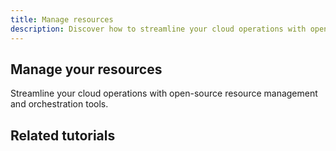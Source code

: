 ```yaml
---
title: Manage resources
description: Discover how to streamline your cloud operations with open-source resource management and orchestration tools.
---
```


## Manage your resources
Streamline your cloud operations with open-source resource management and orchestration tools.

<Grid>
    <SummaryCard
        title="Placeholder"
        icon="rocket"
        description="Placeholder"
        label="Read more"
        url="/use-cases/"
    />
    <SummaryCard
        title="Placeholder"
        icon="rocket"
        description="Placeholder"
        label="Read more"
        url="/use-cases/"
    />
</Grid>

## Related tutorials